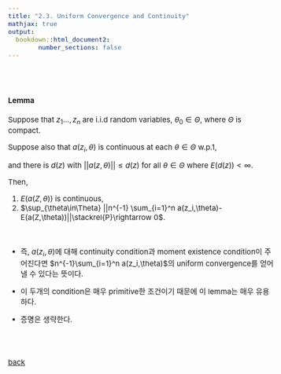 ```yaml
---
title: "2.3. Uniform Convergence and Continuity"
mathjax: true
output: 
  bookdown::html_document2:
        number_sections: false
---
```

<style type="text/css">

body, td {
   font-size: 15px;
}
pre {
  font-size: 15px
}
</style>

<br>
<br>

#### Lemma
Suppose that $z_1\ldots,z_n$ are i.i.d random variables, $\theta_0\in\Theta$, where $\Theta$ is compact. 

Suppose also that $a(z_i,\theta)$ is continuous at each $\theta\in \Theta$ w.p.1, 

and there is $d(z)$ with $||a(z,\theta)||\le d(z)$ for all $\theta\in \Theta$ where $E(d(z))<\infty$. 

Then, 

  1. $E(a(Z,\theta))$ is continuous,
  2. $\sup_{\theta\in\Theta} ||n^{-1} \sum_{i=1}^n a(z_i,\theta)-E(a(Z,\theta))||\stackrel{P}\rightarrow 0$.

<br>

  - 즉, $a(z_i,\theta)$에 대해 continuity condition과  moment existence condition이 주어진다면 $n^{-1}\sum_{i=1}^n a(z_i,\theta)$의 uniform convergence를 얻어낼 수 있다는 뜻이다.
  
  - 이 두개의 condition은 매우 primitive한 조건이기 때문에 이 lemma는 매우 유용하다.
  
  - 증명은 생략한다.

<br>
<br>

[back](../lse.html)
